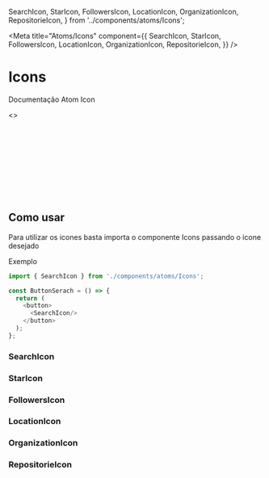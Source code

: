   SearchIcon,
  StarIcon,
  FollowersIcon,
  LocationIcon,
  OrganizationIcon,
  RepositorieIcon,
} from '../components/atoms/Icons';

<Meta title="Atoms/Icons" component={{
  SearchIcon,
  StarIcon,
  FollowersIcon,
  LocationIcon,
  OrganizationIcon,
  RepositorieIcon,
}} />

# Icons

Documentação Atom Icon

<Preview>
  <Story name="all">
    <>
    <SearchIcon/>
    <br/><br/>
    <StarIcon/>
    <br/><br/>
    <FollowersIcon/>
    <br/><br/>
    <LocationIcon/>
    <br/><br/>
    <OrganizationIcon/>
    <br/><br/>
    <RepositorieIcon/>
    </>
  </Story>
</Preview>

## Como usar

Para utilizar os icones basta importa o componente Icons passando o icone desejado

Exemplo

```javascript
import { SearchIcon } from './components/atoms/Icons';

const ButtonSerach = () => {
  return (
    <button>
      <SearchIcon/>
    </button>
  );
};

```


### SearchIcon

<Preview>
  <Story name="searchIcon">
    <SearchIcon/>
  </Story>
</Preview>

### StarIcon

<Preview>
  <Story name="starIcon">
    <StarIcon/>
  </Story>
</Preview>

### FollowersIcon

<Preview>
  <Story name="followersIcon">
    <FollowersIcon/>
  </Story>
</Preview>

### LocationIcon

<Preview>
  <Story name="locationIcon">
    <LocationIcon/>
  </Story>
</Preview>

### OrganizationIcon

<Preview>
  <Story name="organizationIcon">
    <OrganizationIcon/>
  </Story>
</Preview>

### RepositorieIcon

<Preview>
  <Story name="repositorieIcon">
    <RepositorieIcon/>
  </Story>
</Preview>


